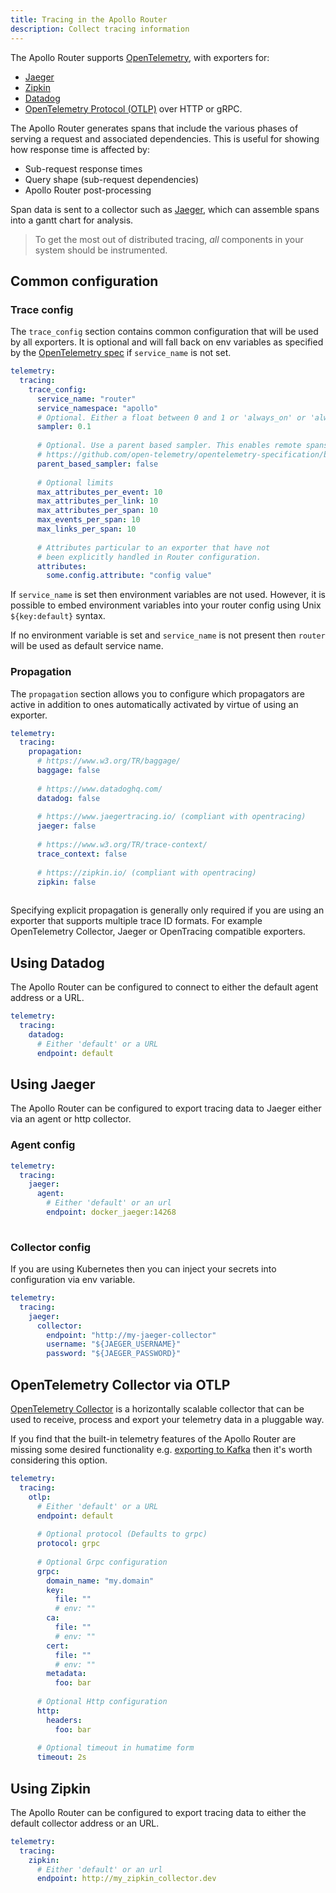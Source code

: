 ```yaml
---
title: Tracing in the Apollo Router
description: Collect tracing information
---
```



The Apollo Router supports [OpenTelemetry](https://opentelemetry.io/), with exporters for:

* [Jaeger](https://www.jaegertracing.io/)
* [Zipkin](https://zipkin.io/)
* [Datadog](https://www.datadoghq.com/)
* [OpenTelemetry Protocol (OTLP)](https://github.com/open-telemetry/opentelemetry-specification/blob/main/specification/protocol/otlp.md) over HTTP or gRPC.

The Apollo Router generates spans that include the various phases of serving a request and associated dependencies. This is useful for showing how response time is affected by:

* Sub-request response times
* Query shape (sub-request dependencies)
* Apollo Router post-processing

Span data is sent to a collector such as [Jaeger](https://www.jaegertracing.io/), which can assemble spans into a gantt chart for analysis.

> To get the most out of distributed tracing, _all_ components in your system should be instrumented.

## Common configuration

### Trace config
The `trace_config` section contains common configuration that will be used by all exporters. It is optional and will fall back on env variables as specified by the [OpenTelemetry spec](https://github.com/open-telemetry/opentelemetry-specification/blob/main/specification/sdk-environment-variables.md) if `service_name` is not set.

```yaml title="router.yaml"
telemetry:
  tracing:
    trace_config:
      service_name: "router"
      service_namespace: "apollo"
      # Optional. Either a float between 0 and 1 or 'always_on' or 'always_off'
      sampler: 0.1
      
      # Optional. Use a parent based sampler. This enables remote spans help make a decision on if a span is sampeld or not.  
      # https://github.com/open-telemetry/opentelemetry-specification/blob/main/specification/trace/sdk.md#parentbased
      parent_based_sampler: false
      
      # Optional limits 
      max_attributes_per_event: 10
      max_attributes_per_link: 10
      max_attributes_per_span: 10
      max_events_per_span: 10
      max_links_per_span: 10
      
      # Attributes particular to an exporter that have not
      # been explicitly handled in Router configuration.
      attributes: 
        some.config.attribute: "config value"
```

If `service_name` is set then environment variables are not used. However, it is possible to embed environment variables into your router config using Unix `${key:default}` syntax.

If no environment variable is set and `service_name` is not present then `router` will be used as default service name.

### Propagation

The `propagation` section allows you to configure which propagators are active in addition to ones automatically activated by virtue of using an exporter.

```yaml title="router.yaml"
telemetry:
  tracing:
    propagation:
      # https://www.w3.org/TR/baggage/
      baggage: false
      
      # https://www.datadoghq.com/
      datadog: false
      
      # https://www.jaegertracing.io/ (compliant with opentracing)
      jaeger: false 
      
      # https://www.w3.org/TR/trace-context/
      trace_context: false
      
      # https://zipkin.io/ (compliant with opentracing)
      zipkin: false
      
```
Specifying explicit propagation is generally only required if you are using an exporter that supports multiple trace ID formats. For example OpenTelemetry Collector, Jaeger or OpenTracing compatible exporters.

## Using Datadog

The Apollo Router can be configured to connect to either the default agent address or a URL.

```yaml title="router.yaml"
telemetry:
  tracing:
    datadog:
      # Either 'default' or a URL
      endpoint: default
```

## Using Jaeger

The Apollo Router can be configured to export tracing data to Jaeger either via an agent or http collector.

### Agent config
```yaml title="router.yaml"
telemetry:
  tracing:
    jaeger:
      agent:
        # Either 'default' or an url 
        endpoint: docker_jaeger:14268
      
```

### Collector config
If you are using Kubernetes then you can inject your secrets into configuration via env variable.

```yaml title="router.yaml"
telemetry:
  tracing:
    jaeger:
      collector: 
        endpoint: "http://my-jaeger-collector"
        username: "${JAEGER_USERNAME}"
        password: "${JAEGER_PASSWORD}"
```

## OpenTelemetry Collector via OTLP

[OpenTelemetry Collector](https://opentelemetry.io/docs/collector/) is a horizontally scalable collector that can be used to receive, process and export your telemetry data in a pluggable way.

If you find that the built-in telemetry features of the Apollo Router are missing some desired functionality e.g. [exporting to Kafka](https://opentelemetry.io/docs/collector/configuration/#exporters) then it's worth considering this option.

```yaml title="router.yaml"
telemetry:
  tracing:
    otlp:
      # Either 'default' or a URL
      endpoint: default
      
      # Optional protocol (Defaults to grpc)
      protocol: grpc
      
      # Optional Grpc configuration
      grpc:
        domain_name: "my.domain"
        key:
          file: ""
          # env: ""
        ca:
          file: ""
          # env: ""
        cert:
          file: ""
          # env: ""
        metadata:
          foo: bar
      
      # Optional Http configuration
      http:
        headers:
          foo: bar   
      
      # Optional timeout in humatime form       
      timeout: 2s

```


## Using Zipkin

The Apollo Router can be configured to export tracing data to either the default collector address or an URL.

```yaml title="router.yaml"
telemetry:
  tracing:
    zipkin:
      # Either 'default' or an url 
      endpoint: http://my_zipkin_collector.dev
```